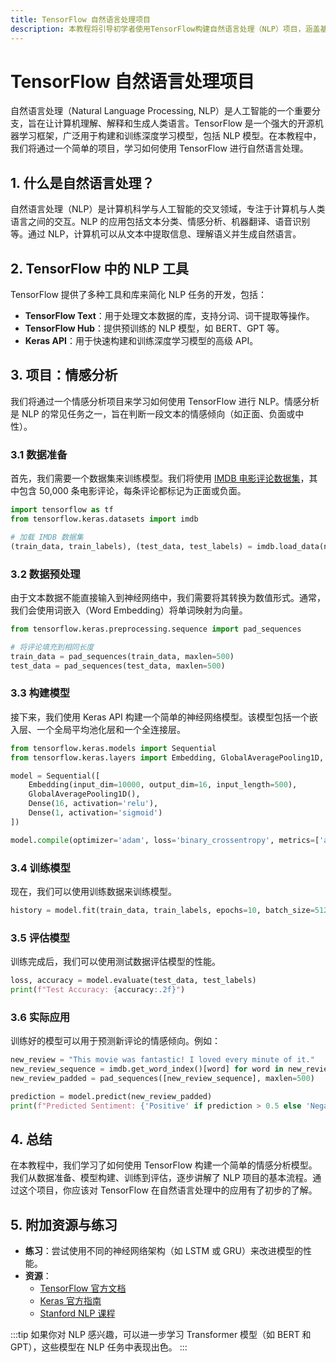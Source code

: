 ```yaml
---
title: TensorFlow 自然语言处理项目
description: 本教程将引导初学者使用TensorFlow构建自然语言处理（NLP）项目，涵盖基础概念、代码示例和实际应用场景。
---
```


# TensorFlow 自然语言处理项目

自然语言处理（Natural Language Processing, NLP）是人工智能的一个重要分支，旨在让计算机理解、解释和生成人类语言。TensorFlow 是一个强大的开源机器学习框架，广泛用于构建和训练深度学习模型，包括 NLP 模型。在本教程中，我们将通过一个简单的项目，学习如何使用 TensorFlow 进行自然语言处理。

## 1. 什么是自然语言处理？

自然语言处理（NLP）是计算机科学与人工智能的交叉领域，专注于计算机与人类语言之间的交互。NLP 的应用包括文本分类、情感分析、机器翻译、语音识别等。通过 NLP，计算机可以从文本中提取信息、理解语义并生成自然语言。

## 2. TensorFlow 中的 NLP 工具

TensorFlow 提供了多种工具和库来简化 NLP 任务的开发，包括：

- **TensorFlow Text**：用于处理文本数据的库，支持分词、词干提取等操作。
- **TensorFlow Hub**：提供预训练的 NLP 模型，如 BERT、GPT 等。
- **Keras API**：用于快速构建和训练深度学习模型的高级 API。

## 3. 项目：情感分析

我们将通过一个情感分析项目来学习如何使用 TensorFlow 进行 NLP。情感分析是 NLP 的常见任务之一，旨在判断一段文本的情感倾向（如正面、负面或中性）。

### 3.1 数据准备

首先，我们需要一个数据集来训练模型。我们将使用 [IMDB 电影评论数据集](https://ai.stanford.edu/~amaas/data/sentiment/)，其中包含 50,000 条电影评论，每条评论都标记为正面或负面。

```python
import tensorflow as tf
from tensorflow.keras.datasets import imdb

# 加载 IMDB 数据集
(train_data, train_labels), (test_data, test_labels) = imdb.load_data(num_words=10000)
```

### 3.2 数据预处理

由于文本数据不能直接输入到神经网络中，我们需要将其转换为数值形式。通常，我们会使用词嵌入（Word Embedding）将单词映射为向量。

```python
from tensorflow.keras.preprocessing.sequence import pad_sequences

# 将评论填充到相同长度
train_data = pad_sequences(train_data, maxlen=500)
test_data = pad_sequences(test_data, maxlen=500)
```

### 3.3 构建模型

接下来，我们使用 Keras API 构建一个简单的神经网络模型。该模型包括一个嵌入层、一个全局平均池化层和一个全连接层。

```python
from tensorflow.keras.models import Sequential
from tensorflow.keras.layers import Embedding, GlobalAveragePooling1D, Dense

model = Sequential([
    Embedding(input_dim=10000, output_dim=16, input_length=500),
    GlobalAveragePooling1D(),
    Dense(16, activation='relu'),
    Dense(1, activation='sigmoid')
])

model.compile(optimizer='adam', loss='binary_crossentropy', metrics=['accuracy'])
```

### 3.4 训练模型

现在，我们可以使用训练数据来训练模型。

```python
history = model.fit(train_data, train_labels, epochs=10, batch_size=512, validation_split=0.2)
```

### 3.5 评估模型

训练完成后，我们可以使用测试数据评估模型的性能。

```python
loss, accuracy = model.evaluate(test_data, test_labels)
print(f"Test Accuracy: {accuracy:.2f}")
```

### 3.6 实际应用

训练好的模型可以用于预测新评论的情感倾向。例如：

```python
new_review = "This movie was fantastic! I loved every minute of it."
new_review_sequence = imdb.get_word_index()[word] for word in new_review.split() if word in imdb.get_word_index()]
new_review_padded = pad_sequences([new_review_sequence], maxlen=500)

prediction = model.predict(new_review_padded)
print(f"Predicted Sentiment: {'Positive' if prediction > 0.5 else 'Negative'}")
```

## 4. 总结

在本教程中，我们学习了如何使用 TensorFlow 构建一个简单的情感分析模型。我们从数据准备、模型构建、训练到评估，逐步讲解了 NLP 项目的基本流程。通过这个项目，你应该对 TensorFlow 在自然语言处理中的应用有了初步的了解。

## 5. 附加资源与练习

- **练习**：尝试使用不同的神经网络架构（如 LSTM 或 GRU）来改进模型的性能。
- **资源**：
  - [TensorFlow 官方文档](https://www.tensorflow.org/)
  - [Keras 官方指南](https://keras.io/guides/)
  - [Stanford NLP 课程](https://web.stanford.edu/class/cs224n/)

:::tip
如果你对 NLP 感兴趣，可以进一步学习 Transformer 模型（如 BERT 和 GPT），这些模型在 NLP 任务中表现出色。
:::